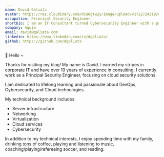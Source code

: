 ```yaml
---
name: David Galiata
avatar: https://res.cloudinary.com/dcu6gtw2y/image/upload/v1722724318/dg_acbdtk.jpg
occupation: Principal Security Engineer
shortBio: I am an IT Consultant turned Cybersecurity Engineer with a passion for DevOps, Cybersecurity, and Cloud technologies. Committed to lifelong learning, I enjoy sharing my industry adventures through blogging
company: Aquia
email: david@galiata.com
linkedin: https://www.linkedin.com/in/dgaliata/
github: https://github.com/dgaliata
---
```


👋 Hello ~

Thanks for visiting my blog! My name is David. I earned my stripes in corporate IT and have over 10 years of experience in consulting. I currently work as a Principal Security Engineer, focusing on cloud security solutions. 

I am dedicated to lifelong learning and passionate about DevOps, Cybersecurity, and Cloud technologies.

My technical background includes:
- Server infrastructure
- Networking
- Virtualization
- Cloud services
- Cybersecurity

In addition to my technical interests, I enjoy spending time with my family, drinking tons of coffee, playing and listening to music, coaching/playing/refereeing soccer, and reading.
